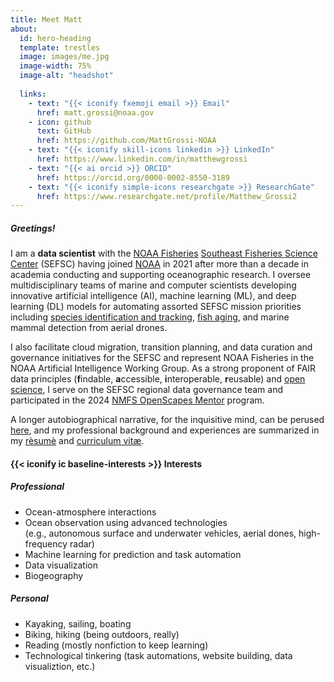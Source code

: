 ```yaml
---
title: Meet Matt
about:
  id: hero-heading
  template: trestles
  image: images/me.jpg
  image-width: 75%
  image-alt: "headshot"
  
  links:
    - text: "{{< iconify fxemoji email >}} Email"
      href: matt.grossi@noaa.gov
    - icon: github
      text: GitHub
      href: https://github.com/MattGrossi-NOAA
    - text: "{{< iconify skill-icons linkedin >}} LinkedIn"
      href: https://www.linkedin.com/in/matthewgrossi
    - text: "{{< ai orcid >}} ORCID"
      href: https://orcid.org/0000-0002-8550-3189
    - text: "{{< iconify simple-icons researchgate >}} ResearchGate"
      href: https://www.researchgate.net/profile/Matthew_Grossi2
---
```


##### Greetings!

I am a **data scientist** with the [NOAA Fisheries](https://www.fisheries.noaa.gov/){target="_blank"} [Southeast Fisheries Science Center](https://www.fisheries.noaa.gov/about/southeast-fisheries-science-center){target="_blank"} (SEFSC) having joined [NOAA](https://www.noaa.gov/){target="_blank"} in 2021 after more than a decade in academia conducting and supporting oceanographic research. I oversee multidisciplinary teams of marine and computer scientists developing innovative artificial intelligence (AI), machine learning (ML), and deep learning (DL) models for automating assorted SEFSC mission priorities including [species identification and tracking](https://www.fisheries.noaa.gov/feature-story/increasing-efficiency-video-surveys-artificial-intelligence){target="_blank"}, [fish aging](https://www.fisheries.noaa.gov/feature-story/scientists-identify-more-efficient-means-determine-age-fish-using-ai-and-near-infrared){target="_blank"}, and marine mammal detection from aerial drones.

I also facilitate cloud migration, transition planning, and data curation and governance initiatives for the SEFSC and represent NOAA Fisheries in the NOAA Artificial Intelligence Working Group. As a strong proponent of FAIR data principles (**f**indable, **a**ccessible, **i**nteroperable, **r**eusable) and [open science](https://www.fisheries.noaa.gov/science-data/open-science-noaa-fisheries){target="_blank"}, I serve on the SEFSC regional data governance team and participated in the 2024 [NMFS OpenScapes Mentor](https://nmfs-openscapes.github.io/){target="_blank"} program.

A longer autobiographical narrative, for the inquisitive mind, can be perused [here](bio.qmd), and my professional background and experiences are summarized in my [r&egrave;sum&egrave;](content/resume/index.qmd) and [curriculum vit&aelig;](content/Grossi_mCV.pdf).

#### {{< iconify ic baseline-interests >}} Interests

##### Professional
- Ocean-atmosphere interactions
- Ocean observation using advanced technologies <br> (e.g., autonomous surface and underwater vehicles, aerial dones, high-frequency radar)
- Machine learning for prediction and task automation
- Data visualization
- Biogeography

##### Personal
- Kayaking, sailing, boating
- Biking, hiking (being outdoors, really)
- Reading (mostly nonfiction to keep learning)
- Technological tinkering (task automations, website building, data visualiztion, etc.)

